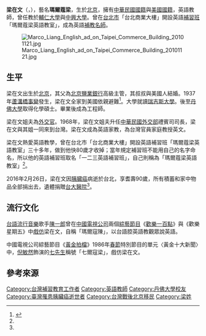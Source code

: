 '''梁在文'''（{{lang-en|Marco Liang}}，{{bd|1926年|4月11日|2016年|2月26日|}}），藝名'''瑪爾蔻梁'''，生於[[北平市|北京]]，擁有[[中華民國國籍|中華民國國籍]]與[[美國國籍|美國國籍]]，英語教師，曾任教於[[輔仁大學|輔仁大學]]與[[中興大學|中興大學]]。曾在[[台北市|台北市]]「台北商業大樓」開設英語[[補習班|補習班]]「瑪爾蔻梁英語教室」，成為英語[[補教名師|補教名師]]。

[[File:Marco_Liang_English_ad_on_Taipei_Commerce_Building_20101121.jpg|thumb]]

==生平==
梁在文出生於[[京兆地方|北京]]，其父為[[北京鹽業銀行|北京鹽業銀行]]高級主管，其叔叔與美國人結婚。1937年[[蘆溝橋事變|蘆溝橋事變]]發生，梁在文全家到美國依親避難<ref name="永遠在報紙那一塊的瑪爾蔻梁">{{cite news|url=http://www.chinatimes.com/realtimenews/20160311006452-260405|title=星期人物》永遠在報紙那一塊的瑪爾蔻梁|publisher=[[中時電子報|中時電子報]]|author=張怡文|date=2016-03-11|accessdate=2018-07-01|quote=|archive-date=2018-07-01|archive-url=https://web.archive.org/web/20180701083155/http://www.chinatimes.com/realtimenews/20160311006452-260405|dead-url=no}}</ref>。大學就讀[[瑞吉斯大學|瑞吉斯大學]]。後至[[丹佛大學|丹佛大學]]取得化學碩士。畢業後成為工程師。

梁在文姐夫為[[外交官|外交官]]。1968年，梁在文姐夫升任[[中華民國外交部|中華民國外交部]]禮賓司司長，梁在文與其姐一同來到台灣。梁在文成為英語家教，為台灣官員家庭教授英文。

梁在文熱愛英語教學，曾在台北市「台北商業大樓」開設英語補習班「瑪爾蔻梁英語教室」三十多年，做到他快80歲才收掉；當年規定補習班不能用自己的名字命名，所以他的英語補習班取名「一二三英語補習班」，自己則稱為「瑪爾蔻梁英語教室」<ref name="永遠在報紙那一塊的瑪爾蔻梁" />。

2016年2月26日，梁在文因[[胰臓癌|胰臓癌]]病逝於台北，享耆壽90歲，所有積蓄和家中物品全部捐出去，遺體捐贈[[台大醫院|台大醫院]]<ref name="永遠在報紙那一塊的瑪爾蔻梁" />。

==流行文化==
[[台語流行音樂|台語流行音樂]]歌手[[陳一郎|陳一郎]]曾在[[中國電視公司|中國電視公司]]兩個[[綜藝節目|綜藝節目]]《[[歡樂一百點|歡樂一百點]]》與《歡樂星期五》中[[戲仿|戲仿]]梁在文，自稱「瑪爾寇陳」，以台語腔英語教觀眾說英語。

中國電視公司綜藝節目《[[黃金拍檔|黃金拍檔]]》1986年[[春節|春節]]特別節目的單元〈黃金十大新聞〉中，[[倪敏然|倪敏然]]飾演的[[七先生|七先生]]稱號「七爾寇梁」，戲仿梁在文。

== 參考來源 ==
{{reflist}}

[[Category:台灣補習教育工作者|Category:台灣補習教育工作者]]
[[Category:英語教師|Category:英語教師]]
[[Category:丹佛大學校友|Category:丹佛大學校友]]
[[Category:臺灣罹患胰臟癌逝世者|Category:臺灣罹患胰臟癌逝世者]]
[[Category:台灣戰後北京移民|Category:台灣戰後北京移民]]
[[Category:梁姓|Category:梁姓]]